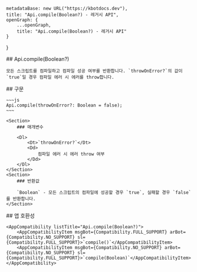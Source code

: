 
    metadataBase: new URL("https://kbotdocs.dev"),
    title: "Api.compile(Boolean?) - 레거시 API",
    openGraph: {
        ...openGraph,
        title: "Api.compile(Boolean?) - 레거시 API"
    }
}

<Section>
    ## Api.compile(Boolean?)

    모든 스크립트를 컴파일하고 컴파일 성공 여부를 반환합니다. `throwOnError?`의 값이 `true`일 경우 컴파일 에러 시 에러를 throw합니다.
</Section>
<Section>
    ## 구문

    ~~~js
    Api.compile(throwOnError?: Boolean = false);
    ~~~

    <Section>
        ### 매개변수

        <Dl>
            <Dt>`throwOnError?`</Dt>
            <Dd>
                컴파일 에러 시 에러 throw 여부
            </Dd>
        </Dl>
    </Section>
    <Section>
        ### 반환값

        `Boolean` - 모든 스크립트의 컴파일에 성공할 경우 `true`, 실패할 경우 `false`를 반환합니다.
    </Section>
</Section>
<Section>
    ## 앱 호환성

    <AppCompatibility listTitle="Api.compile(Boolean?)">
        <AppCompatibilityItem msgBot={Compatibility.FULL_SUPPORT} arBot={Compatibility.NO_SUPPORT} sl={Compatibility.FULL_SUPPORT}>`compile()`</AppCompatibilityItem>
        <AppCompatibilityItem msgBot={Compatibility.NO_SUPPORT} arBot={Compatibility.NO_SUPPORT} sl={Compatibility.FULL_SUPPORT}>`compile(Boolean)`</AppCompatibilityItem>
    </AppCompatibility>
</Section>